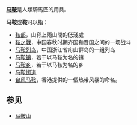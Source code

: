 '''[[马鞍|马鞍]]'''是人類騎馬匹的用具。

'''马鞍'''或'''鞍'''可以指：
*[[鞍部|鞍部]]，山脊上兩山間的低淺處
*[[鞍之戰|鞍之戰]]，中国春秋时期齐国和晋国之间的一场战斗
*[[马鞍列岛|马鞍列岛]]，中国浙江省舟山群岛的一组列岛
*[[马鞍镇|马鞍镇]]，若干以马鞍为名的镇
*[[马鞍乡|马鞍乡]]，若干以马鞍为名的乡
*[[马鞍街道|马鞍街道]]
*[[台风马鞍|台风马鞍]]，香港提供的一個热带风暴的命名。

==参见==
*[[马鞍山|马鞍山]]

{{Disambig|Cat=二字消歧义}}